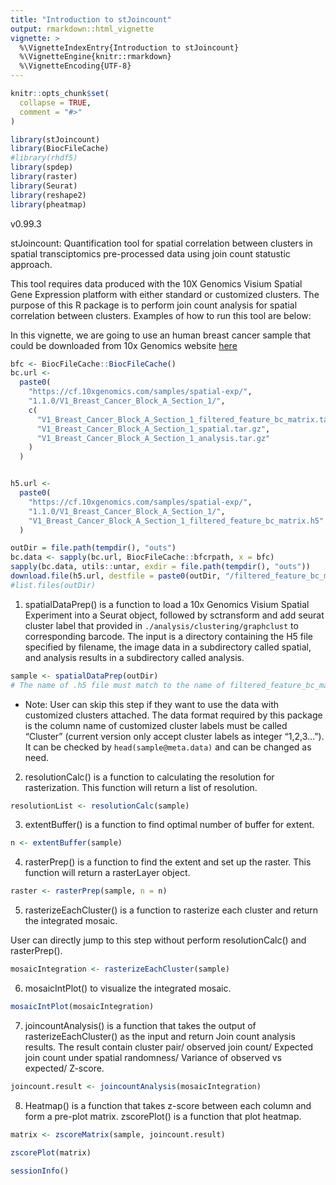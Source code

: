 ```yaml
---
title: "Introduction to stJoincount"
output: rmarkdown::html_vignette
vignette: >
  %\VignetteIndexEntry{Introduction to stJoincount}
  %\VignetteEngine{knitr::rmarkdown}
  %\VignetteEncoding{UTF-8}
---
```


```r
knitr::opts_chunk$set(
  collapse = TRUE,
  comment = "#>"
)
```

```r
library(stJoincount)
library(BiocFileCache)
#library(rhdf5)
library(spdep)
library(raster)
library(Seurat)
library(reshape2)
library(pheatmap)
```

v0.99.3

stJoincount: Quantification tool for spatial correlation between clusters in spatial transciptomics pre-processed data using join count statustic approach.  

This tool requires data produced with the 10X Genomics Visium Spatial Gene Expression platform with either standard or customized clusters. The purpose of this R package is to perform join count analysis for spatial correlation between clusters. Examples of how to run this tool are below:  

In this vignette, we are going to use an human breast cancer sample that could be downloaded from 10x Genomics website [here](https://www.10xgenomics.com/resources/datasets/human-breast-cancer-block-a-section-1-1-standard-1-1-0)
```r

bfc <- BiocFileCache::BiocFileCache()
bc.url <-
  paste0(
    "https://cf.10xgenomics.com/samples/spatial-exp/",
    "1.1.0/V1_Breast_Cancer_Block_A_Section_1/",
    c(
      "V1_Breast_Cancer_Block_A_Section_1_filtered_feature_bc_matrix.tar.gz",
      "V1_Breast_Cancer_Block_A_Section_1_spatial.tar.gz",
      "V1_Breast_Cancer_Block_A_Section_1_analysis.tar.gz"
    )
  )


h5.url <-
  paste0(
    "https://cf.10xgenomics.com/samples/spatial-exp/",
    "1.1.0/V1_Breast_Cancer_Block_A_Section_1/",
    "V1_Breast_Cancer_Block_A_Section_1_filtered_feature_bc_matrix.h5"
  )

outDir = file.path(tempdir(), "outs")
bc.data <- sapply(bc.url, BiocFileCache::bfcrpath, x = bfc)
sapply(bc.data, utils::untar, exdir = file.path(tempdir(), "outs"))
download.file(h5.url, destfile = paste0(outDir, "/filtered_feature_bc_matrix.h5"), method="auto")
#list.files(outDir)
```
1. spatialDataPrep() is a function to load a 10x Genomics Visium Spatial Experiment into a Seurat object, followed by sctransform and add seurat cluster label that provided in `./analysis/clustering/graphclust` to corresponding barcode. The 
input is a directory containing the H5 file specified by filename, the image data in a subdirectory called spatial, and analysis results in a subdirectory called analysis.
```r
sample <- spatialDataPrep(outDir)
# The name of .h5 file must match to the name of filtered_feature_bc_matrix
```
* Note: User can skip this step if they want to use the data with customized clusters attached. The data format required by this package is the column name of customized cluster labels must be called "Cluster" (current version only accept cluster labels as integer "1,2,3..."). It can be checked by `head(sample@meta.data)` and can be changed as need.

2. resolutionCalc() is a function to calculating the resolution for rasterization. This function will return a list of resolution.
```r
resolutionList <- resolutionCalc(sample)
```

3. extentBuffer() is a function to find optimal number of buffer for extent. 
```r
n <- extentBuffer(sample)
```

4. rasterPrep() is a function to find the extent and set up the raster. This function will return a  rasterLayer object.
```r
raster <- rasterPrep(sample, n = n)
```
5. rasterizeEachCluster() is a function to rasterize each cluster and return the integrated mosaic.  

User can directly jump to this step without perform resolutionCalc() and rasterPrep().  
```r
mosaicIntegration <- rasterizeEachCluster(sample)
```

6. mosaicIntPlot() to visualize the integrated mosaic.
```r
mosaicIntPlot(mosaicIntegration)
```

7. joincountAnalysis() is a function that takes the output of rasterizeEachCluster() as the input and return Join count analysis results. The result contain cluster pair/ observed join count/ Expected join count under spatial randomness/ Variance of observed vs expected/ Z-score.
```r
joincount.result <- joincountAnalysis(mosaicIntegration)
```

8. Heatmap() is a function that takes z-score between each column and form a pre-plot matrix. zscorePlot() is a function that plot heatmap.
```r
matrix <- zscoreMatrix(sample, joincount.result)
```

```r
zscorePlot(matrix)
```

```r
sessionInfo()
```

